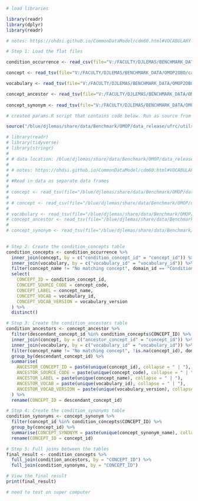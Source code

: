 ```r

# load libraries

library(readr)
library(dplyr)
library(readr)

# notes: https://ohdsi.github.io/CommonDataModel/cdm60.html#VOCABULARY

```

```r

# Step 1: Load the flat files

condition_occurrence <- read_csv(file="V:/FACULTY/DJLEMAS/BENCHMARK_DATA/OMOP2OBO/cancer/data_release/condition_occurrence_v2.1.txt", show_col_types = FALSE) 

concept <- read_tsv(file="V:/FACULTY/DJLEMAS/BENCHMARK_DATA/OMOP2OBO/cancer/data_release/concept_v2.0.txt", show_col_types = FALSE) 

vocabulary <- read_tsv(file="V:/FACULTY/DJLEMAS/BENCHMARK_DATA/OMOP2OBO/cancer/data_release/vocabulary_v2.0.txt", show_col_types = FALSE) 

concept_ancestor <- read_tsv(file="V:/FACULTY/DJLEMAS/BENCHMARK_DATA/OMOP2OBO/cancer/data_release/concept_ancestor_v2.0.txt", show_col_types = FALSE) %>% rename(concept_id=ancestor_concept_id)
  
concept_synonym <- read_tsv(file="V:/FACULTY/DJLEMAS/BENCHMARK_DATA/OMOP2OBO/cancer/data_release/concept_synonym_v2.0.txt", show_col_types = FALSE) 

```

```r

# created params.R script that contains code below. Run as source from R CLI. 

source("/blue/djlemas/share/data/Benchmark/OMOP/data_release/ufrc/utils/params.R")

# library(readr)
# library(tidyverse)
# library(stringr)
# 
# # data location: /blue/djlemas/share/data/Benchmark/OMOP/data_release/
# 
# # notes: https://ohdsi.github.io/CommonDataModel/cdm60.html#VOCABULARY
# 
# #Read in data as separate data frames
# 
# concept <- read_tsv(file="/blue/djlemas/share/data/Benchmark/OMOP/data_release/concept_v2.0.txt", show_col_types = FALSE)
# 
# # concept <- read_csv(file="/blue/djlemas/share/data/Benchmark/OMOP/data_release/concept_test.csv", show_col_types = FALSE)
# 
# vocabulary <- read_tsv(file="/blue/djlemas/share/data/Benchmark/OMOP/data_release/vocabulary_v2.0.txt", show_col_types = FALSE)
# concept_ancestor <- read_tsv(file="/blue/djlemas/share/data/Benchmark/OMOP/data_release/concept_ancestor_v2.0.txt", show_col_types = FALSE) %>% rename(concept_id=ancestor_concept_id)
# 
# concept_synonym <- read_tsv(file="/blue/djlemas/share/data/Benchmark/OMOP/data_release/concept_synonym_v2.0.txt", show_col_types = FALSE)
                           

```



```r
# Step 2: Create the condition_concepts table
condition_concepts <- condition_occurrence %>%
  inner_join(concept, by = c("condition_concept_id" = "concept_id")) %>%
  inner_join(vocabulary, by = c("vocabulary_id" = "vocabulary_id")) %>%
  filter(concept_name != "No matching concept", domain_id == "Condition") %>%
  select(
    CONCEPT_ID = condition_concept_id,
    CONCEPT_SOURCE_CODE = concept_code,
    CONCEPT_LABEL = concept_name,
    CONCEPT_VOCAB = vocabulary_id,
    CONCEPT_VOCAB_VERSION = vocabulary_version
  ) %>%
  distinct()

# Step 3: Create the condition_ancestors table
condition_ancestors <- concept_ancestor %>%
  filter(descendant_concept_id %in% condition_concepts$CONCEPT_ID) %>%
  inner_join(concept, by = c("ancestor_concept_id" = "concept_id")) %>%
  inner_join(vocabulary, by = c("vocabulary_id" = "vocabulary_id")) %>%
  filter(concept_name != "No matching concept", !is.na(concept_id), domain_id == "Condition") %>%
  group_by(descendant_concept_id) %>%
  summarise(
    ANCESTOR_CONCEPT_ID = paste(unique(concept_id), collapse = " | "),
    ANCESTOR_SOURCE_CODE = paste(unique(concept_code), collapse = " | "),
    ANCESTOR_LABEL = paste(unique(concept_name), collapse = " | "),
    ANCESTOR_VOCAB = paste(unique(vocabulary_id), collapse = " | "),
    ANCESTOR_VOCAB_VERSION = paste(unique(vocabulary_version), collapse = " | ")
  ) %>%
  rename(CONCEPT_ID = descendant_concept_id)

# Step 4: Create the condition_synonyms table
condition_synonyms <- concept_synonym %>%
  filter(concept_id %in% condition_concepts$CONCEPT_ID) %>%
  group_by(concept_id) %>%
  summarise(CONCEPT_SYNONYM = paste(unique(concept_synonym_name), collapse = " | ")) %>%
  rename(CONCEPT_ID = concept_id)

# Step 5: Full joins between the tables
final_result <- condition_concepts %>%
  full_join(condition_ancestors, by = "CONCEPT_ID") %>%
  full_join(condition_synonyms, by = "CONCEPT_ID")

# View the final result
print(final_result)

# need to test on super computer

```

